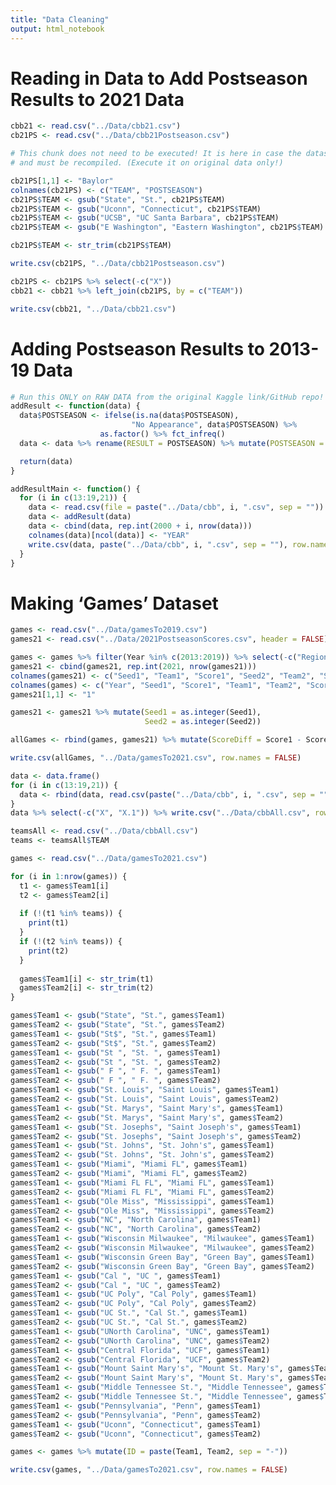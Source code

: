 ---
title: "Data Cleaning"
output: html_notebook
---

# Reading in Data to Add Postseason Results to 2021 Data

```{r}
cbb21 <- read.csv("../Data/cbb21.csv")
cb21PS <- read.csv("../Data/cbb21Postseason.csv")
```

```{r eval = F}
# This chunk does not need to be executed! It is here in case the dataset is lost 
# and must be recompiled. (Execute it on original data only!)

cb21PS[1,1] <- "Baylor"
colnames(cb21PS) <- c("TEAM", "POSTSEASON")
cb21PS$TEAM <- gsub("State", "St.", cb21PS$TEAM)
cb21PS$TEAM <- gsub("Uconn", "Connecticut", cb21PS$TEAM)
cb21PS$TEAM <- gsub("UCSB", "UC Santa Barbara", cb21PS$TEAM)
cb21PS$TEAM <- gsub("E Washington", "Eastern Washington", cb21PS$TEAM)

cb21PS$TEAM <- str_trim(cb21PS$TEAM)

write.csv(cb21PS, "../Data/cbb21Postseason.csv") 
```

```{r}
cb21PS <- cb21PS %>% select(-c("X"))
cbb21 <- cbb21 %>% left_join(cb21PS, by = c("TEAM"))

write.csv(cbb21, "../Data/cbb21.csv")
```

# Adding Postseason Results to 2013-19 Data

```{r}
# Run this ONLY on RAW DATA from the original Kaggle link/GitHub repo!
addResult <- function(data) {
  data$POSTSEASON <- ifelse(is.na(data$POSTSEASON), 
                           "No Appearance", data$POSTSEASON) %>% 
                    as.factor() %>% fct_infreq() 
  data <- data %>% rename(RESULT = POSTSEASON) %>% mutate(POSTSEASON = ifelse(RESULT != "No Appearance", 1, 0))

  return(data)
}

addResultMain <- function() {
  for (i in c(13:19,21)) {
    data <- read.csv(file = paste("../Data/cbb", i, ".csv", sep = "")) 
    data <- addResult(data)
    data <- cbind(data, rep.int(2000 + i, nrow(data)))
    colnames(data)[ncol(data)] <- "YEAR"
    write.csv(data, paste("../Data/cbb", i, ".csv", sep = ""), row.names = FALSE)
  }
}
```

# Making 'Games' Dataset
```{r}
games <- read.csv("../Data/gamesTo2019.csv")
games21 <- read.csv("../Data/2021PostseasonScores.csv", header = FALSE)
```

```{r}
games <- games %>% filter(Year %in% c(2013:2019)) %>% select(-c("Region.Number", "Round", "Region.Name"))
games21 <- cbind(games21, rep.int(2021, nrow(games21)))
colnames(games21) <- c("Seed1", "Team1", "Score1", "Seed2", "Team2", "Score2", "Year")
colnames(games) <- c("Year", "Seed1", "Score1", "Team1", "Team2", "Score2", "Seed2")
games21[1,1] <- "1"

games21 <- games21 %>% mutate(Seed1 = as.integer(Seed1),
                              Seed2 = as.integer(Seed2))

allGames <- rbind(games, games21) %>% mutate(ScoreDiff = Score1 - Score2, Upset = ifelse(Seed1 > Seed2, 1, 0)) 

write.csv(allGames, "../Data/gamesTo2021.csv", row.names = FALSE)
```

```{r}
data <- data.frame()
for (i in c(13:19,21)) {
  data <- rbind(data, read.csv(paste("../Data/cbb", i, ".csv", sep = "")))
}
data %>% select(-c("X", "X.1")) %>% write.csv("../Data/cbbAll.csv", row.names = FALSE)
```

```{r eval = F}
teamsAll <- read.csv("../Data/cbbAll.csv")
teams <- teamsAll$TEAM

games <- read.csv("../Data/gamesTo2021.csv") 

for (i in 1:nrow(games)) {
  t1 <- games$Team1[i]
  t2 <- games$Team2[i]
  
  if (!(t1 %in% teams)) {
    print(t1)
  }
  if (!(t2 %in% teams)) {
    print(t2)
  }
  
  games$Team1[i] <- str_trim(t1)
  games$Team2[i] <- str_trim(t2)
}

games$Team1 <- gsub("State", "St.", games$Team1)
games$Team2 <- gsub("State", "St.", games$Team2)
games$Team1 <- gsub("St$", "St.", games$Team1)
games$Team2 <- gsub("St$", "St.", games$Team2)
games$Team1 <- gsub("St ", "St. ", games$Team1)
games$Team2 <- gsub("St ", "St. ", games$Team2)
games$Team1 <- gsub(" F ", " F. ", games$Team1)
games$Team2 <- gsub(" F ", " F. ", games$Team2)
games$Team1 <- gsub("St. Louis", "Saint Louis", games$Team1)
games$Team2 <- gsub("St. Louis", "Saint Louis", games$Team2)
games$Team1 <- gsub("St. Marys", "Saint Mary's", games$Team1)
games$Team2 <- gsub("St. Marys", "Saint Mary's", games$Team2)
games$Team1 <- gsub("St. Josephs", "Saint Joseph's", games$Team1)
games$Team2 <- gsub("St. Josephs", "Saint Joseph's", games$Team2)
games$Team1 <- gsub("St. Johns", "St. John's", games$Team1)
games$Team2 <- gsub("St. Johns", "St. John's", games$Team2)
games$Team1 <- gsub("Miami", "Miami FL", games$Team1)
games$Team2 <- gsub("Miami", "Miami FL", games$Team2)
games$Team1 <- gsub("Miami FL FL", "Miami FL", games$Team1)
games$Team2 <- gsub("Miami FL FL", "Miami FL", games$Team2)
games$Team1 <- gsub("Ole Miss", "Mississippi", games$Team1)
games$Team2 <- gsub("Ole Miss", "Mississippi", games$Team2)
games$Team1 <- gsub("NC", "North Carolina", games$Team1)
games$Team2 <- gsub("NC", "North Carolina", games$Team2)
games$Team1 <- gsub("Wisconsin Milwaukee", "Milwaukee", games$Team1)
games$Team2 <- gsub("Wisconsin Milwaukee", "Milwaukee", games$Team2)
games$Team1 <- gsub("Wisconsin Green Bay", "Green Bay", games$Team1)
games$Team2 <- gsub("Wisconsin Green Bay", "Green Bay", games$Team2)
games$Team1 <- gsub("Cal ", "UC ", games$Team1)
games$Team2 <- gsub("Cal ", "UC ", games$Team2)
games$Team1 <- gsub("UC Poly", "Cal Poly", games$Team1)
games$Team2 <- gsub("UC Poly", "Cal Poly", games$Team2)
games$Team1 <- gsub("UC St.", "Cal St.", games$Team1)
games$Team2 <- gsub("UC St.", "Cal St.", games$Team2)
games$Team1 <- gsub("UNorth Carolina", "UNC", games$Team1)
games$Team2 <- gsub("UNorth Carolina", "UNC", games$Team2)
games$Team1 <- gsub("Central Florida", "UCF", games$Team1)
games$Team2 <- gsub("Central Florida", "UCF", games$Team2)
games$Team1 <- gsub("Mount Saint Mary's", "Mount St. Mary's", games$Team1)
games$Team2 <- gsub("Mount Saint Mary's", "Mount St. Mary's", games$Team2)
games$Team1 <- gsub("Middle Tennessee St.", "Middle Tennessee", games$Team1)
games$Team2 <- gsub("Middle Tennessee St.", "Middle Tennessee", games$Team2)
games$Team1 <- gsub("Pennsylvania", "Penn", games$Team1)
games$Team2 <- gsub("Pennsylvania", "Penn", games$Team2)
games$Team1 <- gsub("Uconn", "Connecticut", games$Team1)
games$Team2 <- gsub("Uconn", "Connecticut", games$Team2)

games <- games %>% mutate(ID = paste(Team1, Team2, sep = "-"))

write.csv(games, "../Data/gamesTo2021.csv", row.names = FALSE)
```

